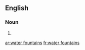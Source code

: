 ==English==

===Noun===
{{head|en|plural|head=[[water]] [[fountain]]s}}

# {{plural of|water fountain|lang=en|nocat=1}}

[[ar:water fountains]]
[[fr:water fountains]]
